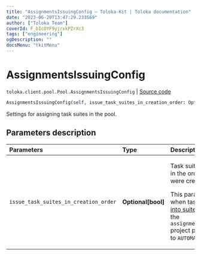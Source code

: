 ```yaml
---
title: "AssignmentsIssuingConfig — Toloka-Kit | Toloka documentation"
date: "2023-06-20T13:47:29.233569"
author: ["Toloka Team"]
coverId: F_bIcOYF9yjrxkPZrXc3
tags: ["engineering"]
ogDescription: ""
docsMenu: "tkitMenu"
---
```


# AssignmentsIssuingConfig

`toloka.client.pool.Pool.AssignmentsIssuingConfig` | [Source code](https://github.com/Toloka/toloka-kit/blob/v1.2.0/src/client/pool/__init__.py#L115)

```python
AssignmentsIssuingConfig(self, issue_task_suites_in_creation_order: Optional[bool] = None)
```

Settings for assigning task suites in the pool.

## Parameters description

| Parameters | Type | Description |
| :----------| :----| :-----------|
`issue_task_suites_in_creation_order`|**Optional\[bool\]**|<p>Task suites are assigned in the order in which they were created.</p> <p>This parameter is used when tasks are [grouped into suites](/docs/guide/distribute-tasks-by-pages) manually and the `assignments_issuing_type` project parameter is set to `AUTOMATED`.</p>